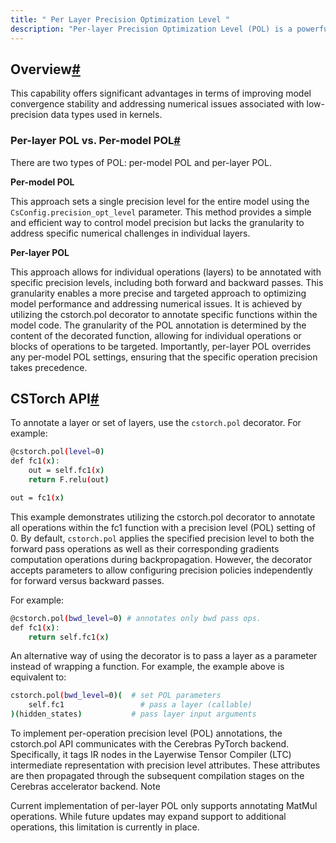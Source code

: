 ```yaml
---
title: " Per Layer Precision Optimization Level "
description: "Per-layer Precision Optimization Level (POL) is a powerful feature that allows for fine-grained control over the precision level of individual operations within a model."
---
```


## Overview[#](#overview "Permalink to this headline")
 This capability offers significant advantages in terms of improving model convergence stability and addressing numerical issues associated with low-precision data types used in kernels.

### Per-layer POL vs. Per-model POL[#](#per-layer-pol-vs-per-model-pol "Permalink to this headline")

There are two types of POL: per-model POL and per-layer POL.

**Per-model POL**

This approach sets a single precision level for the entire model using the `CsConfig.precision_opt_level` parameter. This method provides a simple and efficient way to control model precision but lacks the granularity to address specific numerical challenges in individual layers.

**Per-layer POL**

This approach allows for individual operations (layers) to be annotated with specific precision levels, including both forward and backward passes. This granularity enables a more precise and targeted approach to optimizing model performance and addressing numerical issues. It is achieved by utilizing the cstorch.pol decorator to annotate specific functions within the model code. The granularity of the POL annotation is determined by the content of the decorated function, allowing for individual operations or blocks of operations to be targeted. Importantly, per-layer POL overrides any per-model POL settings, ensuring that the specific operation precision takes precedence.

## CSTorch API[#](#cstorch-api "Permalink to this headline")

To annotate a layer or set of layers, use the `cstorch.pol` decorator. For example:

```Bash
@cstorch.pol(level=0)
def fc1(x):
    out = self.fc1(x)
    return F.relu(out)

out = fc1(x)
```
This example demonstrates utilizing the cstorch.pol decorator to annotate all operations within the fc1 function with a precision level (POL) setting of 0. By default, `cstorch.pol` applies the specified precision level to both the forward pass operations as well as their corresponding gradients computation operations during backpropagation. However, the decorator accepts parameters to allow configuring precision policies independently for forward versus backward passes.

For example:

```Bash
@cstorch.pol(bwd_level=0) # annotates only bwd pass ops.
def fc1(x):
    return self.fc1(x)
```

An alternative way of using the decorator is to pass a layer as a parameter instead of wrapping a function. For example, the example above is equivalent to:

```Bash
cstorch.pol(bwd_level=0)(  # set POL parameters
    self.fc1                 # pass a layer (callable)
)(hidden_states)           # pass layer input arguments
```

To implement per-operation precision level (POL) annotations, the cstorch.pol API communicates with the Cerebras PyTorch backend. Specifically, it tags IR nodes in the Layerwise Tensor Compiler (LTC) intermediate representation with precision level attributes. These attributes are then propagated through the subsequent compilation stages on the Cerebras accelerator backend.
<Info>
Note

Current implementation of per-layer POL only supports annotating MatMul operations. While future updates may expand support to additional operations, this limitation is currently in place.
</Info>
